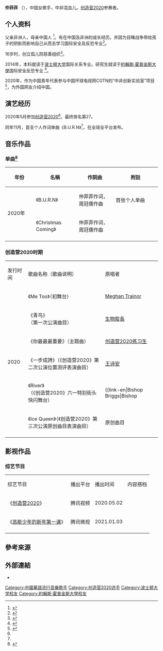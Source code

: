 {{藝人
| 姓名 = 仲菲菲
| 類型 = 女歌手
|英文名= Winnie
| 國籍 =  
| 出生地點 =  
| 出生日期 = {{birth date and age|1996|5|12}}
| 职业 = 歌手
| 語言 =[[普通话|普通话]]、[[英语|英语]]
| 代表作 = 
| 音乐类型 = 
| 教育程度 = {{USA}}[[約翰斯·霍普金斯大學|約翰斯·霍普金斯大學]]国际安全反恐专业（研究生）
| 母校 = {{USA}}[[波士顿大学|波士顿大学]]国际关系专业（本科）
| 经纪公司 = 蛋木文化
| 出道日期=2020年至今
}}

'''仲菲菲''' （{{bd|1995年|4月16日}}），中国女歌手，中非混血儿。[[创造营2020|创造营2020]]参赛者。

==个人资料==
父亲非洲人，母亲中国人 <ref>{{cite web|url=https://ent.163.com/20/0409/09/F9OSIUUJ00038FO9.html|title=《创3》中非混血学员遭网友种族歧视本尊回怼|website=网易娱乐|accessdate=2021-02-12|archive-date=2020-04-12|archive-url=https://web.archive.org/web/20200412021450/https://ent.163.com/20/0409/09/F9OSIUUJ00038FO9.html|dead-url=no}}</ref>。有在中国及非洲的成长经历。并因为目睹战争带给孩子的阴影而影响自己从而去学习国际安全及反恐专业<ref>{{cite web|url=https://news.163.com/21/0104/16/FVGR4A6L00019OH3.html|title=腾讯微视打造“学霸直播间” 公益知识直播模式引关注|website=网易}}</ref>。

16岁时，创立孤儿院慈善组织<ref name="sohu.com">{{cite web|url=https://www.sohu.com/a/433068927_1154872|title=无限循环高级感！中非混血女歌手仲菲菲首支单曲《B.U.R.N》全球发布|website=搜狐网}}</ref>。

2014年，本科就读于[[波士顿大学|波士顿大学]]国际关系专业。研究生就读于[[約翰斯·霍普金斯大學|約翰斯·霍普金斯大學]]国际安全反恐专业 <ref name="仲菲菲doki">{{cite web|url=https://v.qq.com/x/star/8286044?tabid=2|title=仲菲菲doki|website=腾讯视频}}</ref>。

2020年，作为中国青年代表参与中国环球电视网CGTN的“中非创新实验室”项目<ref>{{cite web|url=https://weibo.com/3173633817/Ji7qKf35z?ssl_rnd=1613204747.0643&type=comment|title=CGTN|website=新浪微博}}</ref>，为外国网友介绍中国。

== 演艺经历 ==
2020年5月参加[[创造营2020|创造营2020]]<ref name="仲菲菲doki"/>。最终排名第27。

同年11月，首支个人作词单曲《B.U.R.N》<ref name="sohu.com"/>，在全球全平台发布。

==音乐作品==
===单曲<ref>{{cite web|url=https://v.qq.com/x/star/8286044?tabid=2|title=仲菲菲|website=QQ音乐}}</ref>===
{| class="wikitable"
! width="100" |年份
! width="150" | 名稱
!width="150" |作詞曲
! width="200" | 附註
|-
|rowspan=2|2020年
|《B.U.R.N》
|仲菲菲作词，周冠儒作曲
|首张个人单曲
|-
|《Christmas Coming》
|仲菲菲作词，周冠儒作曲
|
|-
|}
=== 创造营2020时期 ===
{|class="wikitable"style=text-align:center;font-size:97%
|-style=background:pink;font-weight:bold
|发行时间 || 歌曲名称（歌曲说明）|| 原唱者 
|-
| rowspan="8"|2020
|《Me Too》（初舞台）
| [[Meghan_Trainor|Meghan Trainor]]
|-
|《青鸟》<br/>（第一次公演曲目）
| [[生物股長|生物股長]]
|-
| 《你最最最重要》（主题曲）
| [[创造营2020|创造营2020练习生]]
|-
|《一步成詩》（《创造营2020》第二次公演位置测评表演曲目）
|[[王诗安|王诗安]]
|-
| 《River》<br/>（《创造营2020》六一特别街头快闪舞台）
|{{link-en|Bishop Briggs|Bishop 
|-
|《Ice Queen》（《创造营2020》第三次公演原创曲目表演曲目）
|原创曲目
|-
|}

==影视作品==
=== 综艺节目 ===
{| class="wikitable" 
| 综艺节目 
| 播出平台 || 播出时间 
| 内容搭档
|-
| 《[[创造营2020|创造营2020]]》 ||  腾讯视频 || 2020.05.02 || 
|-
| 《[[高能少年的新年第一课|高能少年的新年第一课]]》 ||  腾讯微视|| 2021.01.03 || 
|-
|}

== 參考來源 ==
{{reflist|2}}
== 外部連結 ==
* {{Sinaweibo|2670616440}}

{{创造营2020}}

[[Category:中國華語流行音樂歌手|Category:中國華語流行音樂歌手]]
[[Category:创造营2020选手|Category:创造营2020选手]]
[[Category:波士顿大学校友|Category:波士顿大学校友]]
[[Category:約翰斯·霍普金斯大學校友|Category:約翰斯·霍普金斯大學校友]]